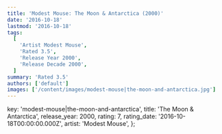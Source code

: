 ```yaml
---
title: 'Modest Mouse: The Moon & Antarctica (2000)'
date: '2016-10-18'
lastmod: '2016-10-18'
tags:
  [
    'Artist Modest Mouse',
    'Rated 3.5',
    'Release Year 2000',
    'Release Decade 2000',
  ]
summary: 'Rated 3.5'
authors: ['default']
images: ['/content/images/modest-mouse|the-moon-and-antarctica.jpg']
---
```


  key: 'modest-mouse|the-moon-and-antarctica',
  title: 'The Moon & Antarctica',
  release_year: 2000,
  rating: 7,
  rating_date: '2016-10-18T00:00:00.000Z',
  artist: 'Modest Mouse',
};

<MusicRating data={data} />
